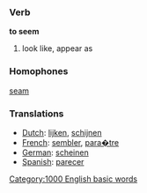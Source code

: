 === Verb ===
'''to seem'''

#look like, appear as

=== Homophones ===
[[seam]]

=== Translations ===
*[[Dutch]]: [[lijken]], [[schijnen]]
*[[French]]: [[sembler]], [[para�tre]]
*[[German]]: [[scheinen]]
*[[Spanish]]: [[parecer]]
[[Category:1000 English basic words]]
